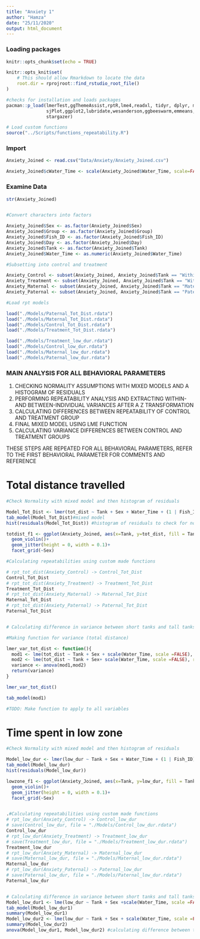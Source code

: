```yaml
---
title: "Anxiety 1"
author: "Hamza"
date: "25/11/2020"
output: html_document
---
```


### Loading packages
```r
knitr::opts_chunk$set(echo = TRUE)

knitr::opts_knit$set(
    # This should allow Rmarkdown to locate the data
    root.dir = rprojroot::find_rstudio_root_file()
)

#checks for installation and loads packages
pacman::p_load(lmerTest,ggThemeAssist,rptR,lme4,readxl, tidyr, dplyr, magrittr, lubridate, stringr, purrr,
               sjPlot,ggplot2,lubridate,wesanderson,ggbeeswarm,emmeans,patchwork,viridis,nlme,Rmisc,ggpubr,
               stargazer)

# Load custom functions
source("../Scripts/functions_repeatability.R")
```


### Import
```r
Anxiety_Joined <- read.csv("Data/Anxiety/Anxiety_Joined.csv")

Anxiety_Joined$cWater_Time <- scale(Anxiety_Joined$Water_Time, scale=FALSE)

```

### Examine Data

```r

str(Anxiety_Joined)


#Convert characters into factors

Anxiety_Joined$Sex <- as.factor(Anxiety_Joined$Sex)
Anxiety_Joined$Group <- as.factor(Anxiety_Joined$Group)
Anxiety_Joined$Fish_ID <- as.factor(Anxiety_Joined$Fish_ID)
Anxiety_Joined$Day <- as.factor(Anxiety_Joined$Day)
Anxiety_Joined$Tank <- as.factor(Anxiety_Joined$Tank)
Anxiety_Joined$Water_Time <- as.numeric(Anxiety_Joined$Water_Time)

#Subsetting into control and treatment

Anxiety_Control <- subset(Anxiety_Joined, Anxiety_Joined$Tank == "Within Control") 
Anxiety_Treatment <- subset(Anxiety_Joined, Anxiety_Joined$Tank == "Within Treatment")
Anxiety_Maternal <- subset(Anxiety_Joined, Anxiety_Joined$Tank == "Maternal") 
Anxiety_Paternal <- subset(Anxiety_Joined, Anxiety_Joined$Tank == "Paternal") 

#Load rpt models

load("./Models/Paternal_Tot_Dist.rdata")
load("./Models/Maternal_Tot_Dist.rdata")
load("./Models/Control_Tot_Dist.rdata")
load("./Models/Treatment_Tot_Dist.rdata")

load("./Models/Treatment_low_dur.rdata")
load("./Models/Control_low_dur.rdata")
load("./Models/Maternal_low_dur.rdata")
load("./Models/Paternal_low_dur.rdata")

```


### MAIN ANALYSIS FOR ALL BEHAVIORAL PARAMETERS
1) CHECKING NORMALITY ASSUMPTIONS WITH MIXED MODELS AND A HISTOGRAM OF RESIDUALS
2) PERFORMING REPEATABILITY ANALYSIS AND EXTRACTING WITHIN-AND BETWEEN-INDIVIDUAL VARIANCES AFTER A Z TRANSFORMATION
3) CALCULATING DIFFERENCES BETWEEN REPEATABILITY OF CONTROL AND TREATMENT GROUP
4) FINAL MIXED MODEL USING LME FUNCTION
5) CALCULATING VARIANCE DIFFERENCES BETWEEN CONTROL AND TREATMENT GROUPS

THESE STEPS ARE REPEATED FOR ALL BEHAVIORAL PARAMETERS, REFER TO THE FIRST BEHAVIORAL PARAMETER FOR COMMENTS AND REFERENCE 

<!-- #Normality checks -->
<!-- ```{r} -->
<!-- behav_vars <- c("tot_dist", "low_dur", "mid_dur", "high_dur", "freezing_dur", "latency_high", "freq_high") -->

<!-- #Raw data -->
<!-- func_behav_raw <- func_var <- function(var = behav_vars[1]){ -->
<!--   { -->

<!--     mod <- lmer(Anxiety_Joined[,paste(var)] ~ Tank + Sex + (1 | Fish_ID), data = Anxiety_Joined)  -->
<!--     residuals <- resid(mod) -->
<!--     VC <- data.frame(VarCorr(mod)) -->
<!--     rpt <- round(VC$vcov[1]/sum(VC$vcov),2) -->
<!--     sw <- shapiro.test(residuals) -->
<!--     df <- data.frame(var, rpt, W = round(sw$statistic,3), p = round(sw$p.value,3)) -->
<!--     return(df) -->
<!--   } # raw general linear model to determine whether transformations are required -->

<!--    rpt_vals <- bind_rows(lapply(behav_vars, function(x) func_var(x))) -->
<!--  return(rpt_vals) -->
<!-- } -->


<!-- rpt_resids <- bind_rows(lapply(behav_vars, function(x) func_behav_raw(x))) -->

<!-- #Freezing duration seems to be the main trait that needs a transformation,a square root transformation should help -->

<!-- func_behav_sqrt <- func_var <- function(var = behav_vars[1]){ -->
<!--   { -->

<!--     mod <- lmer(sqrt(Anxiety_Joined[,paste(var)]) ~ Tank + Sex + (1 | Fish_ID), data = Anxiety_Joined) -->
<!--     residuals <- resid(mod) -->
<!--     VC <- data.frame(VarCorr(mod)) -->
<!--     rpt <- round(VC$vcov[1]/sum(VC$vcov),2) -->
<!--     sw <- shapiro.test(residuals) -->
<!--     df <- data.frame(var, rpt, W = round(sw$statistic,3), p = round(sw$p.value,3)) -->
<!--     return(df) -->
<!--   } # raw general linear model to determine whether transformations are required -->

<!--    rpt_vals <- bind_rows(lapply(behav_vars, function(x) func_var(x))) -->
<!--  return(rpt_vals) -->
<!-- } -->

<!-- rpt_resids_sqrt <- bind_rows(lapply(behav_vars, function(x) func_behav_sqrt(x))) -->

<!-- #Freezing with a square root transformation should be adequate -->
<!-- ``` -->


<!-- #Analyzing all variables with functions -->

<!-- ```{r} -->

<!-- df <- Anxiety_Joined -->

<!-- func_mod_behav <- function(var,df = Anxiety_Joined){ -->
<!--   mod <- lmer(df[,var] ~ Tank + Sex + Water_Time + (1 | Fish_ID), data = df) -->
<!--    if(str_detect(var, "freezing_dur")){  -->
<!--     mod <- lmer(log(df[,var]+1) ~ Tank  + Sex + Water_Time + (1 | Fish_ID), data = df)  -->
<!--    } -->
<!--   if(str_detect(var, "freq_high")){  -->
<!--     mod <- lmer(sqrt(df[,var]) ~ Tank  + Sex + Water_Time + (1 | Fish_ID), data = df)  -->
<!--    } -->
<!--   return(mod) -->
<!-- } -->

<!-- #Using lapply to apply function to all variables -->

<!-- mod_list_behavs <- lapply(behav_vars, function(x) func_mod_behav(x))  -->

<!-- mod_list_behavs -->

<!-- names(mod_list_behavs) <- behav_vars -->

<!-- tab_model(c(mod_list_behavs[1],mod_list_behavs[2],mod_list_behavs[3],mod_list_behavs[4],mod_list_behavs[5],mod_list_behavs[6],mod_list_behavs[7])) -->

<!-- ``` -->



# Total distance travelled
```r

#Check Normality with mixed model and then histogram of residuals

Model_Tot_Dist <- lmer(tot_dist ~ Tank + Sex + Water_Time + (1 | Fish_ID), data = Anxiety_Joined)
tab_model(Model_Tot_Dist)#mixed model 
hist(residuals(Model_Tot_Dist)) #histogram of residuals to check for normal distribution (easiest way to check assumption of normality)

totdist_f1 <- ggplot(Anxiety_Joined, aes(x=Tank, y=tot_dist, fill = Tank)) + 
  geom_violin()+
  geom_jitter(height = 0, width = 0.1)+
  facet_grid(~Sex)

#Calculating repeatabilities using custom made functions

# rpt_tot_dist(Anxiety_Control) -> Control_Tot_Dist 
Control_Tot_Dist
# rpt_tot_dist(Anxiety_Treatment) -> Treatment_Tot_Dist 
Treatment_Tot_Dist
# rpt_tot_dist(Anxiety_Maternal) -> Maternal_Tot_Dist 
Maternal_Tot_Dist
# rpt_tot_dist(Anxiety_Paternal) -> Paternal_Tot_Dist 
Paternal_Tot_Dist


# Calculating difference in variance between short tanks and tall tanks 

#Making function for variance (total distance)

lmer_var_tot_dist <- function(){
  mod1 <- lme(tot_dist ~ Tank + Sex + scale(Water_Time, scale =FALSE), random = ~ 1| Fish_ID, data = Anxiety_Joined, na.action=na.exclude)
  mod2 <- lme(tot_dist ~ Tank + Sex+ scale(Water_Time, scale =FALSE), random = ~ 1| Fish_ID, weights = varIdent(form=~1|Tank), data = Anxiety_Joined, na.action=na.exclude)
  variance <- anova(mod1,mod2)
  return(variance)
}

lmer_var_tot_dist()

tab_model(mod1)

#TODO: Make function to apply to all variables
```


# Time spent in low zone
```r

#Check Normality with mixed model and then histogram of residuals

Model_low_dur <- lmer(low_dur ~ Tank + Sex + Water_Time + (1 | Fish_ID), data = Anxiety_Joined) #mixed model 
tab_model(Model_low_dur)
hist(residuals(Model_low_dur))

lowzone_f1 <- ggplot(Anxiety_Joined, aes(x=Tank, y=low_dur, fill = Tank)) + 
  geom_violin()+
  geom_jitter(height = 0, width = 0.1)+
  facet_grid(~Sex)


.#Calculating repeatabilities using custom made functions
# rpt_low_dur(Anxiety_Control) -> Control_low_dur 
# save(Control_low_dur, file = "./Models/Control_low_dur.rdata")
Control_low_dur 
# rpt_low_dur(Anxiety_Treatment) -> Treatment_low_dur 
# save(Treatment_low_dur, file = "./Models/Treatment_low_dur.rdata")
Treatment_low_dur
# rpt_low_dur(Anxiety_Maternal) -> Maternal_low_dur
# save(Maternal_low_dur, file = "./Models/Maternal_low_dur.rdata")
Maternal_low_dur
# rpt_low_dur(Anxiety_Paternal) -> Paternal_low_dur
# save(Paternal_low_dur, file = "./Models/Paternal_low_dur.rdata")
Paternal_low_dur


# Calculating difference in variance between short tanks and tall tanks 
Model_low_dur1 <- lme(low_dur ~ Tank + Sex +scale(Water_Time, scale =FALSE), random = ~ 1| Fish_ID, data = Anxiety_Joined, na.action=na.exclude) #mixed model without variance structure
tab_model(Model_low_dur1)
summary(Model_low_dur1)
Model_low_dur2 <- lme(low_dur ~ Tank + Sex + scale(Water_Time, scale =FALSE), random = ~ 1| Fish_ID, weights = varIdent(form=~1|Tank), data = Anxiety_Joined, na.action=na.exclude) #mixed model with variance structure varIdent
summary(Model_low_dur2)
anova(Model_low_dur1, Model_low_dur2) #calculating difference between two models to find difference in variance
```


<!-- # Time spent in mid zone -->
<!-- ```{r, echo=FALSE} -->

<!-- #Check Normality with mixed model and then histogram of residuals -->

<!-- Model_mid_dur <- lmer(mid_dur ~ Tank + Sex + Water_Time + (1 | Fish_ID), data = Anxiety_Joined) #mixed model  -->
<!-- tab_model(Model_mid_dur) -->
<!-- hist(residuals(Model_mid_dur)) -->

<!-- midzone_f1 <- ggplot(Anxiety_Joined, aes(x=Tank, y=mid_dur, fill = Tank)) +  -->
<!--   geom_violin()+ -->
<!--   geom_jitter(height = 0, width = 0.1)+ -->
<!--   facet_grid(~Sex) -->

<!-- #Calculating repeatabilities using custom made functions -->
<!-- rpt_mid_dur(Anxiety_Control) -> Control_mid_dur  -->
<!-- Control_mid_dur  -->
<!-- rpt_mid_dur(Anxiety_Treatment) -> Treatment_mid_dur  -->
<!-- Treatment_mid_dur -->
<!-- rpt_mid_dur(Anxiety_Maternal) -> Maternal_mid_dur -->
<!-- Maternal_mid_dur -->
<!-- rpt_mid_dur(Anxiety_Paternal) -> Paternal_mid_dur -->
<!-- Paternal_mid_dur -->


<!-- # Calculating difference in variance between short tanks and tall tanks  -->
<!-- Model_mid_dur1 <- lme(mid_dur ~ Tank + Sex+ scale(Water_Time, scale =FALSE), random = ~ 1| Fish_ID, data = Anxiety_Joined, na.action=na.exclude) #mixed model without variance structure -->
<!-- summary(Model_mid_dur1) -->
<!-- tab_model(Model_mid_dur1) -->
<!-- Model_mid_dur2 <- lme(mid_dur ~ Tank + Sex+ scale(Water_Time, scale =FALSE), random = ~ 1| Fish_ID, weights = varIdent(form=~1|Tank), data = Anxiety_Joined, na.action=na.exclude) #mixed model with variance structure varIdent -->
<!-- summary(Model_mid_dur2) -->
<!-- anova(Model_mid_dur1, Model_mid_dur2) #calculating difference between two models to find difference in variance -->
<!-- ``` -->


<!-- # Time spent in high zone -->
<!-- ```{r, echo=FALSE} -->

<!-- #Check Normality with mixed model and then histogram of residuals -->

<!-- Model_high_dur <- lmer(high_dur ~ Tank + Sex + Water_Time + (1 | Fish_ID), data = Anxiety_Joined) #mixed model  -->
<!-- tab_model(Model_high_dur) -->
<!-- hist(residuals(Model_high_dur)) -->

<!-- highzone_f1 <- ggplot(Anxiety_Joined, aes(x=Tank, y=high_dur, fill = Tank)) +  -->
<!--   geom_violin()+ -->
<!--   geom_jitter(height = 0, width = 0.1)+ -->
<!--   facet_grid(~Sex) -->

<!-- #Calculating repeatabilities using custom made functions -->
<!-- rpt_high_dur(Anxiety_Control) -> Control_high_dur  -->
<!-- Control_high_dur  -->
<!-- rpt_high_dur(Anxiety_Treatment) -> Treatment_high_dur  -->
<!-- Treatment_high_dur -->
<!-- rpt_high_dur(Anxiety_Maternal) -> Maternal_high_dur -->
<!-- Maternal_high_dur -->
<!-- rpt_high_dur(Anxiety_Paternal) -> Paternal_high_dur -->
<!-- Paternal_high_dur -->


<!-- # Calculating difference in variance between short tanks and tall tanks  -->
<!-- Model_high_dur1 <- lme(high_dur ~ Tank + Sex+ scale(Water_Time, scale =FALSE), random = ~ 1| Fish_ID, data = Anxiety_Joined, na.action=na.exclude) #mixed model without variance structure -->
<!-- summary(Model_high_dur1) -->
<!-- tab_model(Model_high_dur1) -->
<!-- Model_high_dur2 <- lme(high_dur ~ Tank + Sex+ scale(Water_Time, scale =FALSE), random = ~ 1| Fish_ID, weights = varIdent(form=~1|Tank), data = Anxiety_Joined, na.action=na.exclude) #mixed model with variance structure varIdent -->
<!-- summary(Model_high_dur2) -->
<!-- anova(Model_high_dur1, Model_high_dur2) #calculating difference between two models to find difference in variance -->
<!-- ``` -->

<!-- # Time spent freezing -->
<!-- ```{r, echo=FALSE} -->

<!-- #Check Normality with mixed model and then histogram of residuals -->

<!-- Model_freezing_dur <- lmer(freezing_dur ~ Tank + Sex + Water_Time + (1 | Fish_ID), data = Anxiety_Joined) #mixed model  -->
<!-- tab_model(Model_freezing_dur) -->
<!-- hist(residuals(Model_freezing_dur)) # needs transformation -->

<!-- Model_freezing_dur_sqrt <- lmer(sqrt(freezing_dur) ~ Tank + Sex + Water_Time + (1 | Fish_ID), data = Anxiety_Joined) #mixed model  -->
<!-- tab_model(Model_freezing_dur_sqrt) -->
<!-- hist(residuals(Model_freezing_dur_sqrt)) -->

<!-- Model_freezing_dur_log <- lmer(log(freezing_dur+1) ~ Tank + Sex + Water_Time + (1 | Fish_ID), data = Anxiety_Joined) #mixed model  -->
<!-- tab_model(Model_freezing_dur_log) -->
<!-- hist(residuals(Model_freezing_dur_log)) -->

<!-- freezing_f1 <- ggplot(Anxiety_Joined, aes(x=Tank, y=freezing_dur, fill = Tank)) +  -->
<!--   geom_violin()+ -->
<!--   geom_jitter(height = 0, width = 0.1)+ -->
<!--   facet_grid(~Sex) -->

<!-- #Calculating repeatabilities using custom made functions -->
<!-- rpt_freezing_dur(Anxiety_Control) -> Control_freezing_dur  -->
<!-- Control_freezing_dur  -->
<!-- rpt_freezing_dur(Anxiety_Treatment) -> Treatment_freezing_dur  -->
<!-- Treatment_freezing_dur -->
<!-- rpt_freezing_dur(Anxiety_Maternal) -> Maternal_freezing_dur -->
<!-- Maternal_freezing_dur -->
<!-- rpt_freezing_dur(Anxiety_Paternal) -> Paternal_freezing_dur -->
<!-- Paternal_freezing_dur -->


<!-- # Calculating difference in variance between short tanks and tall tanks  -->
<!-- Model_freezing_dur1 <- lme(log(freezing_dur+1) ~ Tank + Sex+ scale(Water_Time, scale =FALSE), random = ~ 1| Fish_ID, data = Anxiety_Joined, na.action=na.exclude) #mixed model without variance structure -->
<!-- summary(Model_freezing_dur1) -->
<!-- tab_model(Model_freezing_dur1) -->
<!-- Model_freezing_dur2 <- lme(log(freezing_dur+1) ~ Tank + Sex+ scale(Water_Time, scale =FALSE), random = ~ 1| Fish_ID, weights = varIdent(form=~1|Tank), data = Anxiety_Joined, na.action=na.exclude) #mixed model with variance structure varIdent -->
<!-- summary(Model_freezing_dur2) -->
<!-- anova(Model_freezing_dur1, Model_freezing_dur2) #calculating difference between two models to find difference in variance -->
<!-- ``` -->

<!-- # Latency to high -->
<!-- ```{r, echo=FALSE} -->

<!-- #Check Normality with mixed model and then histogram of residuals -->

<!-- Model_latency_high <- lmer(latency_high ~ Tank + Sex + Water_Time + (1 | Fish_ID), data = Anxiety_Joined) #mixed model  -->
<!-- tab_model(Model_latency_high) -->
<!-- hist(residuals(Model_latency_high)) -->

<!-- latency_f1 <- ggplot(Anxiety_Joined, aes(x=Tank, y=latency_high, fill = Tank)) +  -->
<!--   geom_violin()+ -->
<!--   geom_jitter(height = 0, width = 0.1) -->

<!-- #Calculating repeatabilities using custom made functions -->
<!-- rpt_latency(Anxiety_Control) -> Control_latency -->
<!-- Control_latency -->
<!-- rpt_latency(Anxiety_Treatment) -> Treatment_latency -->
<!-- Treatment_latency -->
<!-- rpt_latency(Anxiety_Maternal) -> Maternal_latency -->
<!-- Maternal_latency -->
<!-- rpt_latency(Anxiety_Paternal) -> Paternal_latency -->
<!-- Paternal_latency -->


<!-- # Calculating difference in variance between short tanks and tall tanks  -->
<!-- Model_latency_high1 <- lme(latency_high ~ Tank + Sex+ scale(Water_Time, scale =FALSE), random = ~ 1| Fish_ID, data = Anxiety_Joined, na.action=na.exclude) #mixed model without variance structure -->
<!-- summary(Model_latency_high1) -->
<!-- tab_model(Model_latency_high1) -->
<!-- Model_latency_high2 <- lme(latency_high ~ Tank + Sex+ scale(Water_Time, scale =FALSE), random = ~ 1| Fish_ID, weights = varIdent(form=~1|Tank), data = Anxiety_Joined, na.action=na.exclude) #mixed model with variance structure varIdent -->
<!-- summary(Model_latency_high2) -->
<!-- anova(Model_latency_high1, Model_latency_high2) #calculating difference between two models to find difference in variance -->
<!-- ``` -->


<!-- # Entries to high zone -->
<!-- ```{r, echo=FALSE} -->

<!-- #Check Normality with mixed model and then histogram of residuals -->

<!-- Model_freq_high <- lmer(freq_high ~ Tank + Sex + Water_Time + (1 | Fish_ID), data = Anxiety_Joined) #mixed model  -->
<!-- tab_model(Model_freq_high) -->
<!-- hist(residuals(Model_freq_high)) # needs transformation -->

<!-- Model_freq_high_sqrt <- lmer(sqrt(freq_high) ~ Tank + Sex + Water_Time + (1 | Fish_ID), data = Anxiety_Joined) #mixed model  -->
<!-- tab_model(Model_freq_high_sqrt) -->
<!-- hist(residuals(Model_freq_high_sqrt)) -->

<!-- #Calculating repeatabilities using custom made functions -->
<!-- rpt_freq(Anxiety_Control) -> Control_freq  -->
<!-- Control_freq -->
<!-- rpt_freq(Anxiety_Treatment) -> Treatment_freq -->
<!-- Treatment_freq -->
<!-- rpt_freq(Anxiety_Maternal) -> Maternal_freq -->
<!-- Maternal_freq -->
<!-- rpt_freq(Anxiety_Paternal) -> Paternal_freq -->
<!-- Paternal_freq -->


<!-- # Calculating difference in variance between short tanks and tall tanks  -->
<!-- Model_freq_high1 <- lme(sqrt(freq_high) ~ Tank + Sex+ scale(Water_Time, scale =FALSE), random = ~ 1| Fish_ID, data = Anxiety_Joined, na.action=na.exclude) #mixed model without variance structure -->
<!-- summary(Model_freq_high1) -->
<!-- tab_model(Model_freq_high1) -->
<!-- Model_freq_high2 <- lme(sqrt(freq_high) ~ Tank + Sex+ scale(Water_Time, scale =FALSE), random = ~ 1| Fish_ID, weights = varIdent(form=~1|Tank), data = Anxiety_Joined, na.action=na.exclude) #mixed model with variance structure varIdent -->
<!-- summary(Model_freq_high2) -->
<!-- anova(Model_freq_high1, Model_freq_high2) #calculating difference between two models to find difference in variance -->
<!-- ``` -->

